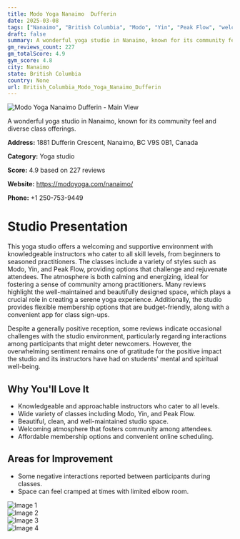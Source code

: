 ```yaml
---
title: Modo Yoga Nanaimo  Dufferin
date: 2025-03-08
tags: ["Nanaimo", "British Columbia", "Modo", "Yin", "Peak Flow", "welcoming atmosphere", "community-oriented", "Nanaimo"]  
draft: false
summary: A wonderful yoga studio in Nanaimo, known for its community feel and diverse class offerings.
gm_reviews_count: 227
gm_totalScore: 4.9
gym_score: 4.8
city: Nanaimo
state: British Columbia
country: None
url: British_Columbia_Modo_Yoga_Nanaimo_Dufferin
---
```


<div className="aspect-[16/9] relative my-8">
  <img 
    src="https://lh5.googleusercontent.com/p/AF1QipMsbgvUQczRzt1UaYovWDGg4wuBfcdMihgFrhvS=w1920-h1080-k-no"
    alt="Modo Yoga Nanaimo  Dufferin - Main View"
    className="object-cover absolute inset-0 w-full h-full rounded-lg"
  />
</div>

A wonderful yoga studio in Nanaimo, known for its community feel and diverse class offerings.

**Address:** 1881 Dufferin Crescent, Nanaimo, BC V9S 0B1, Canada

**Category:** Yoga studio

**Score:** 4.9 based on 227 reviews

**Website:** https://modoyoga.com/nanaimo/

**Phone:** +1 250-753-9449

# Studio Presentation

This yoga studio offers a welcoming and supportive environment with knowledgeable instructors who cater to all skill levels, from beginners to seasoned practitioners. The classes include a variety of styles such as Modo, Yin, and Peak Flow, providing options that challenge and rejuvenate attendees. The atmosphere is both calming and energizing, ideal for fostering a sense of community among practitioners. Many reviews highlight the well-maintained and beautifully designed space, which plays a crucial role in creating a serene yoga experience. Additionally, the studio provides flexible membership options that are budget-friendly, along with a convenient app for class sign-ups.

Despite a generally positive reception, some reviews indicate occasional challenges with the studio environment, particularly regarding interactions among participants that might deter newcomers. However, the overwhelming sentiment remains one of gratitude for the positive impact the studio and its instructors have had on students' mental and spiritual well-being.

## Why You'll Love It

- Knowledgeable and approachable instructors who cater to all levels.
- Wide variety of classes including Modo, Yin, and Peak Flow.
- Beautiful, clean, and well-maintained studio space.
- Welcoming atmosphere that fosters community among attendees.
- Affordable membership options and convenient online scheduling.

## Areas for Improvement

- Some negative interactions reported between participants during classes.
- Space can feel cramped at times with limited elbow room.

<div className="grid grid-cols-1 xl:grid-cols-2 gap-4 my-8">
<div className="aspect-[4/3] relative"><img src="https://lh3.googleusercontent.com/p/AF1QipPxfT92qLj5sfZa-QlKvRdKpVYgufr3o5vTgI-i=w1920-h1080-k-no" alt="Image 1" className="object-cover absolute inset-0 w-full h-full rounded-lg" /></div>
<div className="aspect-[4/3] relative"><img src="https://lh5.googleusercontent.com/p/AF1QipOysDkQaOfP3vCdwi0pvQTCivEsvVnDT0bfXvCS=w1920-h1080-k-no" alt="Image 2" className="object-cover absolute inset-0 w-full h-full rounded-lg" /></div>
<div className="aspect-[4/3] relative"><img src="https://lh5.googleusercontent.com/p/AF1QipN-YDTR07yJ5bzWPyRxxA82VA2-TOaHLH1R-hDd=w1920-h1080-k-no" alt="Image 3" className="object-cover absolute inset-0 w-full h-full rounded-lg" /></div>
<div className="aspect-[4/3] relative"><img src="https://lh5.googleusercontent.com/p/AF1QipPz3wd4K6JdfxYK3XGIAXTqVD_LzMPeqWMT-qgq=w1920-h1080-k-no" alt="Image 4" className="object-cover absolute inset-0 w-full h-full rounded-lg" /></div>
</div>